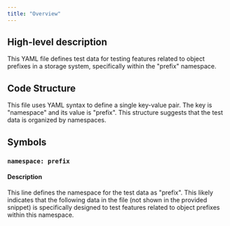 ```yaml
---
title: "Overview"
---
```


## High-level description
This YAML file defines test data for testing features related to object prefixes in a storage system, specifically within the "prefix" namespace. 

## Code Structure
This file uses YAML syntax to define a single key-value pair. The key is "namespace" and its value is "prefix". This structure suggests that the test data is organized by namespaces.

## Symbols
### `namespace: prefix`
#### Description
This line defines the namespace for the test data as "prefix". This likely indicates that the following data in the file (not shown in the provided snippet) is specifically designed to test features related to object prefixes within this namespace. 
